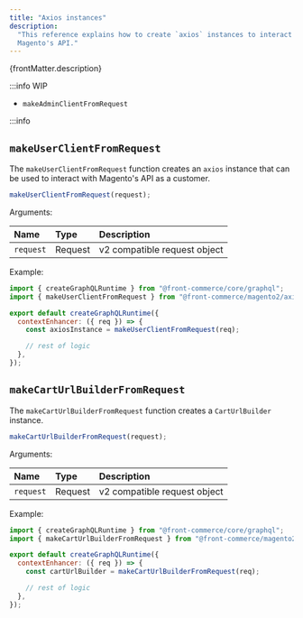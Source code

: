```yaml
---
title: "Axios instances"
description:
  "This reference explains how to create `axios` instances to interact with
  Magento's API."
---
```


<p>{frontMatter.description}</p>

:::info WIP

- `makeAdminClientFromRequest`

:::info

## `makeUserClientFromRequest`

The `makeUserClientFromRequest` function creates an `axios` instance that can be
used to interact with Magento's API as a customer.

```js
makeUserClientFromRequest(request);
```

Arguments:

| Name      | Type    | Description                  |
| :-------- | :------ | :--------------------------- |
| `request` | Request | v2 compatible request object |

Example:

```js
import { createGraphQLRuntime } from "@front-commerce/core/graphql";
import { makeUserClientFromRequest } from "@front-commerce/magento2/axios";

export default createGraphQLRuntime({
  contextEnhancer: ({ req }) => {
    const axiosInstance = makeUserClientFromRequest(req);

    // rest of logic
  },
});
```

## `makeCartUrlBuilderFromRequest`

The `makeCartUrlBuilderFromRequest` function creates a `CartUrlBuilder`
instance.

```js
makeCartUrlBuilderFromRequest(request);
```

Arguments:

| Name      | Type    | Description                  |
| :-------- | :------ | :--------------------------- |
| `request` | Request | v2 compatible request object |

Example:

```js
import { createGraphQLRuntime } from "@front-commerce/core/graphql";
import { makeCartUrlBuilderFromRequest } from "@front-commerce/magento2/axios";

export default createGraphQLRuntime({
  contextEnhancer: ({ req }) => {
    const cartUrlBuilder = makeCartUrlBuilderFromRequest(req);

    // rest of logic
  },
});
```
